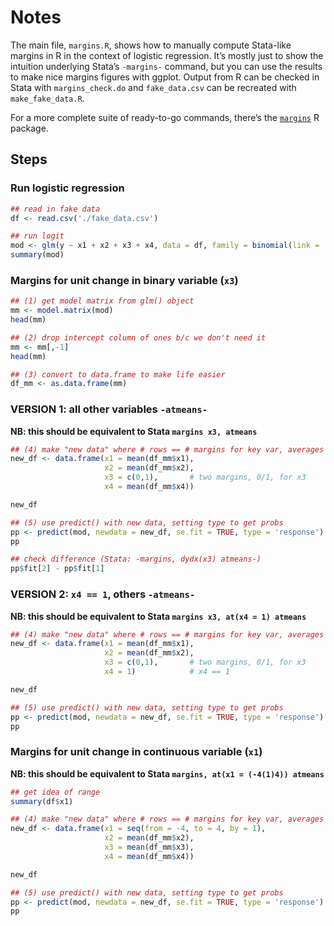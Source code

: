 # Notes

The main file, `margins.R`, shows how to manually compute Stata-like
margins in R in the context of logistic regression. It's mostly just
to show the intuition underlying Stata's `-margins-` command, but you
can use the results to make nice margins figures with ggplot. Output
from R can be checked in Stata with `margins_check.do` and
`fake_data.csv` can be recreated with `make_fake_data.R`.

For a more complete suite of ready-to-go commands, there's the
[`margins`](https://cran.r-project.org/web/packages/margins/vignettes/Introduction.html)
R package.

## Steps

### Run logistic regression

```r
## read in fake data
df <- read.csv('./fake_data.csv')

## run logit
mod <- glm(y ~ x1 + x2 + x3 + x4, data = df, family = binomial(link = 'logit'))
summary(mod)
```

### Margins for unit change in binary variable (`x3`)

```r
## (1) get model matrix from glm() object
mm <- model.matrix(mod)
head(mm)

## (2) drop intercept column of ones b/c we don't need it
mm <- mm[,-1]
head(mm)

## (3) convert to data.frame to make life easier
df_mm <- as.data.frame(mm)
```

### VERSION 1: all other variables `-atmeans-`
**NB: this should be equivalent to Stata `margins x3, atmeans`**

```r
## (4) make "new data" where # rows == # margins for key var, averages elsewhere
new_df <- data.frame(x1 = mean(df_mm$x1),
                     x2 = mean(df_mm$x2),
                     x3 = c(0,1),       # two margins, 0/1, for x3
                     x4 = mean(df_mm$x4))

new_df

## (5) use predict() with new data, setting type to get probs
pp <- predict(mod, newdata = new_df, se.fit = TRUE, type = 'response')
pp

## check difference (Stata: -margins, dydx(x3) atmeans-)
pp$fit[2] - pp$fit[1]
```

### VERSION 2: `x4 == 1`, others `-atmeans-`
**NB: this should be equivalent to Stata `margins x3, at(x4 = 1) atmeans`**

```r
## (4) make "new data" where # rows == # margins for key var, averages elsewhere
new_df <- data.frame(x1 = mean(df_mm$x1),
                     x2 = mean(df_mm$x2),
                     x3 = c(0,1),       # two margins, 0/1, for x3
                     x4 = 1)            # x4 == 1

new_df

## (5) use predict() with new data, setting type to get probs
pp <- predict(mod, newdata = new_df, se.fit = TRUE, type = 'response')
pp
```

### Margins for unit change in continuous variable (`x1`)
**NB: this should be equivalent to Stata `margins, at(x1 = (-4(1)4)) atmeans`**

```r
## get idea of range
summary(df$x1)

## (4) make "new data" where # rows == # margins for key var, averages elsewhere
new_df <- data.frame(x1 = seq(from = -4, to = 4, by = 1),
                     x2 = mean(df_mm$x2),
                     x3 = mean(df_mm$x3),
                     x4 = mean(df_mm$x4))

new_df

## (5) use predict() with new data, setting type to get probs
pp <- predict(mod, newdata = new_df, se.fit = TRUE, type = 'response')
pp
```